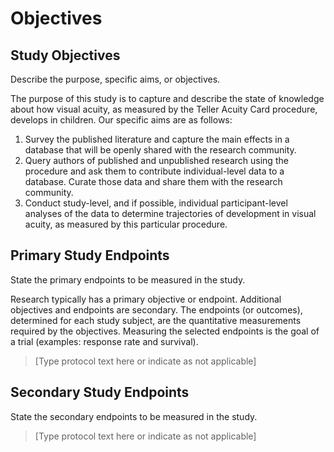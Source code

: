 # Objectives

## Study Objectives

::: {.instr_box}

Describe the purpose, specific aims, or objectives.

:::

The purpose of this study is to capture and describe the state of knowledge about how visual acuity, as measured by the Teller Acuity Card procedure, develops in children.
Our specific aims are as follows:

1. Survey the published literature and capture the main effects in a database that will be openly shared with the research community. 
2. Query authors of published and unpublished research using the procedure and ask them to contribute individual-level data to a database. Curate those data and share them with the research community.
3. Conduct study-level, and if possible, individual participant-level analyses of the data to determine trajectories of development in visual acuity, as measured by this particular procedure.

## Primary Study Endpoints

::: {.instr_box}

State the primary endpoints to be measured in the study.

Research typically has a primary objective or endpoint. 
Additional objectives and endpoints are secondary. 
The endpoints (or outcomes), determined for each study subject, are the quantitative measurements required by the objectives. 
Measuring the selected endpoints is the goal of a trial (examples: response rate and survival).

:::

> [Type protocol text here or indicate as not applicable]

## Secondary Study Endpoints

::: {.instr_box}

State the secondary endpoints to be measured in the study.

:::

> [Type protocol text here or indicate as not applicable]
